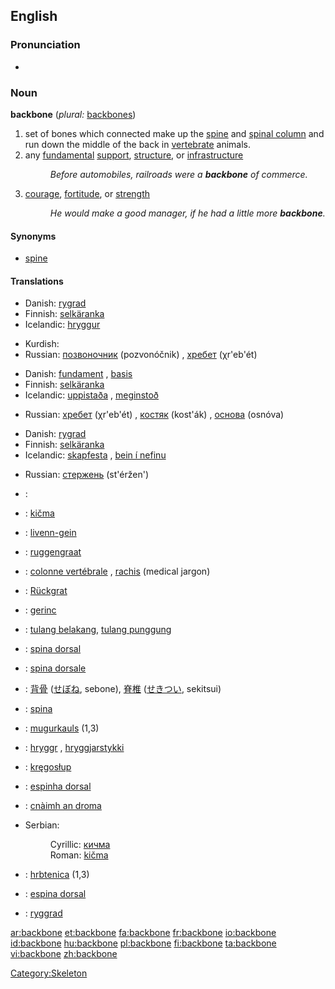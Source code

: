==English==

===Pronunciation===
*{{audio|en-us-backbone.ogg|Audio (US)}}

===Noun===
'''backbone'''  (''plural:'' [[backbones]])

# set of bones which connected make up the [[spine]] and [[spinal column]] and run down the middle of the back in [[vertebrate]] animals.
# any [[fundamental]] [[support]], [[structure]], or [[infrastructure]]
#:''Before automobiles, railroads were a '''backbone''' of commerce.''
# [[courage]], [[fortitude]], or [[strength]]
#:''He would make a good manager, if he had a little more '''backbone'''.''

====Synonyms====
*[[spine]]

====Translations====
{{trans-top|set of bones which connected make up the spine and spinal column}}
*Danish: [[rygrad]] {{c}}
*Finnish: [[selkäranka]]
*Icelandic: [[hryggur]] {{m}}
{{trans-mid}}
*Kurdish: {{KUchar|[[بڕبڕه‌]]}}
*Russian: [[позвоночник]] (pozvonóčnik) {{m}}, [[хребет]] (χr'eb'ét) {{m}}
{{trans-bottom}}

{{trans-top|any fundamental support, structure, or infrastructure}}
*Danish: [[fundament]] {{n}}, [[basis]] {{c}}
*Finnish: [[selkäranka]]
*Icelandic: [[uppistaða]] {{f}}, [[meginstoð]] {{f}}
{{trans-mid}}
*Russian: [[хребет]] (χr'eb'ét) {{m}}, [[костяк]] (kost'ák) {{m}}, [[основа]] (osnóva) {{f}}
{{trans-bottom}}

{{trans-top|courage, fortitude, or strength}}
*Danish: [[rygrad]] {{c}}
*Finnish: [[selkäranka]]
*Icelandic: [[skapfesta]] {{f}}, [[bein í nefinu]] {{n}}
{{trans-mid}}
*Russian: [[стержень]] (st'éržen') {{m}}
{{trans-bottom}}

{{checktrans}}

*{{ttbc|Arabic}}: {{ARchar|[[العمود الفقري]]}}
*{{ttbc|Bosnian}}: [[kičma]] {{f}}
*{{ttbc|Breton}}: [[livenn-gein]] {{f}}
*{{ttbc|Dutch}}: [[ruggengraat]] {{m}}
*{{ttbc|French}}: [[colonne vertébrale]] {{f}}, [[rachis]] {{m}} (medical jargon)
*{{ttbc|German}}: [[Rückgrat]] {{n}}
*{{ttbc|Hungarian}}: [[gerinc]]
*{{ttbc|Indonesian}}: [[tulang belakang]], [[tulang punggung]]
*{{ttbc|Interlingua}}: [[spina dorsal]]
*{{ttbc|Italian}}: [[spina dorsale]] {{f}}
*{{ttbc|Japanese}}: [[背骨]] ([[せぼね]], sebone), [[脊椎]] ([[せきつい]], sekitsui)
*{{ttbc|Latin}}: [[spina]] {{f}}
*{{ttbc|Latvian}}: [[mugurkauls]] {{m}} (1,3)
*{{ttbc|Old Norse}}: [[hryggr]] {{m}}, [[hryggjarstykki]] {{n}}
*{{ttbc|Polish}}: [[kręgosłup]] {{m}}
*{{ttbc|Portuguese}}: [[espinha dorsal]] {{f}} {{italbrac|Brazil}}
*{{ttbc|Scottish Gaelic}}: [[cnàimh an droma]] {{m}}
*Serbian:
*:Cyrillic: [[кичма]] {{f}}
*:Roman: [[kičma]] {{f}}
*{{ttbc|Slovene}}: [[hrbtenica]] {{f}} (1,3)
*{{ttbc|Spanish}}: [[espina dorsal]] {{f}}
*{{ttbc|Swedish}}: [[ryggrad]]


[[Category:Skeleton]]

[[ar:backbone]]
[[et:backbone]]
[[fa:backbone]]
[[fr:backbone]]
[[io:backbone]]
[[id:backbone]]
[[hu:backbone]]
[[pl:backbone]]
[[fi:backbone]]
[[ta:backbone]]
[[vi:backbone]]
[[zh:backbone]]